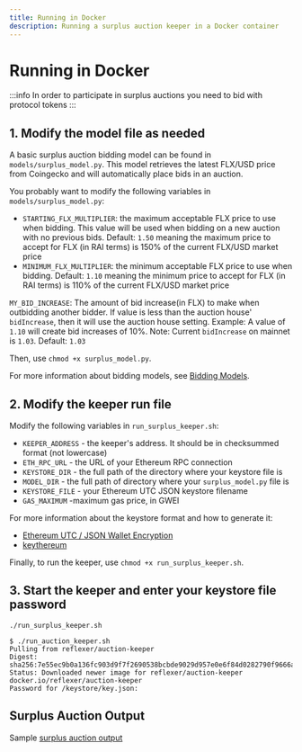```yaml
---
title: Running in Docker
description: Running a surplus auction keeper in a Docker container
---
```


# Running in Docker

:::info
In order to participate in surplus auctions you need to bid with protocol tokens
:::

## 1. Modify the model file as needed

A basic surplus auction bidding model can be found in `models/surplus_model.py`. This model retrieves the latest FLX/USD price from Coingecko and will automatically place bids in an auction.

You probably want to modify the following variables in `models/surplus_model.py`:

* `STARTING_FLX_MULTIPLIER`: the maximum acceptable FLX price to use when bidding. This value will be used when bidding on a new auction with no previous bids. Default: `1.50` meaning the maximum price to accept for FLX (in RAI terms) is 150% of the current FLX/USD market price
* `MINIMUM_FLX_MULTIPLIER`: the minimum acceptable FLX price to use when bidding. Default: `1.10` meaning the minimum price to accept for FLX (in RAI terms) is 110% of the current FLX/USD market price

`MY_BID_INCREASE`: The amount of bid increase(in FLX) to make when outbidding another bidder. If value is less than the auction house' `bidIncrease`, then it will use the auction house setting. Example: A value of `1.10` will create bid increases of 10%. Note: Current `bidIncrease` on mainnet is `1.03`. Default: `1.03`

Then, use `chmod +x surplus_model.py`.

For more information about bidding models, see [Bidding Models](../bidding-models.md).

## 2. Modify the keeper run file

Modify the following variables in `run_surplus_keeper.sh`:

* `KEEPER_ADDRESS` - the keeper's address. It should be in checksummed format (not lowercase)
* `ETH_RPC_URL` - the URL of your Ethereum RPC connection
* `KEYSTORE_DIR` - the full path of the directory where your keystore file is
* `MODEL_DIR` - the full path of directory where your `surplus_model.py` file is
* `KEYSTORE_FILE` - your Ethereum UTC JSON keystore filename
* `GAS_MAXIMUM` -maximum gas price, in GWEI

For more information about the keystore format and how to generate it:

* [Ethereum UTC / JSON Wallet Encryption](https://wizardforcel.gitbooks.io/practical-cryptography-for-developers-book/content/symmetric-key-ciphers/ethereum-wallet-encryption.html)
* [keythereum](https://github.com/ethereumjs/keythereum)

Finally, to run the keeper, use `chmod +x run_surplus_keeper.sh`.

## 3. Start the keeper and enter your keystore file password

`./run_surplus_keeper.sh`

```
$ ./run_auction_keeper.sh
Pulling from reflexer/auction-keeper
Digest: sha256:7e55ec9b0a136fc903d9f7f2690538bcbde9029d957e0e6f84d0282790f9666a
Status: Downloaded newer image for reflexer/auction-keeper
docker.io/reflexer/auction-keeper
Password for /keystore/key.json:
```

## Surplus Auction Output

Sample [surplus auction output](running-in-docker.md#surplus-auctioning-process)
